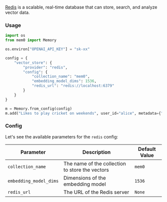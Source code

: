 [Redis](https://redis.io/) is a scalable, real-time database that can store, search, and analyze vector data.

### Usage

```python
import os
from mem0 import Memory

os.environ["OPENAI_API_KEY"] = "sk-xx"

config = {
    "vector_store": {
        "provider": "redis",
        "config": {
            "collection_name": "mem0",
            "embedding_model_dims": 1536,
            "redis_url": "redis://localhost:6379"
        }
    }
}

m = Memory.from_config(config)
m.add("Likes to play cricket on weekends", user_id="alice", metadata={"category": "hobbies"})
```

### Config

Let's see the available parameters for the `redis` config:

| Parameter | Description | Default Value |
| --- | --- | --- |
| `collection_name` | The name of the collection to store the vectors | `mem0` |
| `embedding_model_dims` | Dimensions of the embedding model | `1536` |
| `redis_url` | The URL of the Redis server | `None` |